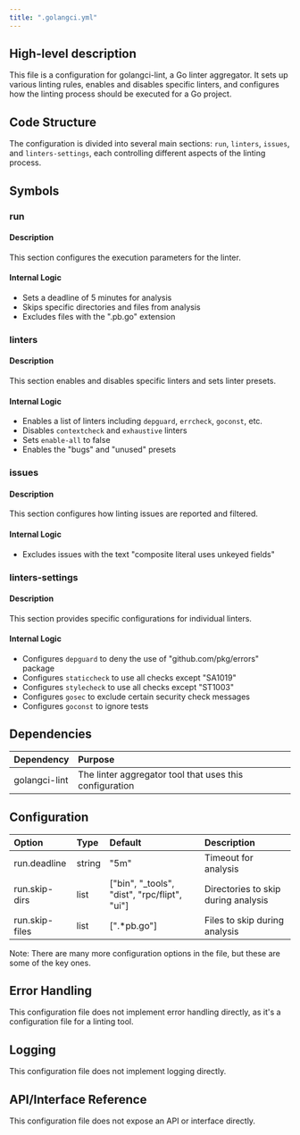 ```yaml
---
title: ".golangci.yml"
---
```


## High-level description
This file is a configuration for golangci-lint, a Go linter aggregator. It sets up various linting rules, enables and disables specific linters, and configures how the linting process should be executed for a Go project.

## Code Structure
The configuration is divided into several main sections: `run`, `linters`, `issues`, and `linters-settings`, each controlling different aspects of the linting process.

## Symbols

### run
#### Description
This section configures the execution parameters for the linter.

#### Internal Logic
- Sets a deadline of 5 minutes for analysis
- Skips specific directories and files from analysis
- Excludes files with the ".pb.go" extension

### linters
#### Description
This section enables and disables specific linters and sets linter presets.

#### Internal Logic
- Enables a list of linters including `depguard`, `errcheck`, `goconst`, etc.
- Disables `contextcheck` and `exhaustive` linters
- Sets `enable-all` to false
- Enables the "bugs" and "unused" presets

### issues
#### Description
This section configures how linting issues are reported and filtered.

#### Internal Logic
- Excludes issues with the text "composite literal uses unkeyed fields"

### linters-settings
#### Description
This section provides specific configurations for individual linters.

#### Internal Logic
- Configures `depguard` to deny the use of "github.com/pkg/errors" package
- Configures `staticcheck` to use all checks except "SA1019"
- Configures `stylecheck` to use all checks except "ST1003"
- Configures `gosec` to exclude certain security check messages
- Configures `goconst` to ignore tests

## Dependencies
| Dependency | Purpose |
|:-----------|:--------|
| golangci-lint | The linter aggregator tool that uses this configuration |

## Configuration
| Option | Type | Default | Description |
|:-------|:-----|:--------|:------------|
| run.deadline | string | "5m" | Timeout for analysis |
| run.skip-dirs | list | ["bin", "_tools", "dist", "rpc/flipt", "ui"] | Directories to skip during analysis |
| run.skip-files | list | [".*pb.go"] | Files to skip during analysis |

Note: There are many more configuration options in the file, but these are some of the key ones.

## Error Handling
This configuration file does not implement error handling directly, as it's a configuration file for a linting tool.

## Logging
This configuration file does not implement logging directly.

## API/Interface Reference
This configuration file does not expose an API or interface directly.